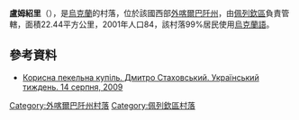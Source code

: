 {{coord|48|48|2|N|22|42|51|E|scale:100000|display=title}}

'''盧姆紹里'''（{{lang-uk|Лумшори}}），是[[烏克蘭|烏克蘭]]的村落，位於該國西部[[外喀爾巴阡州|外喀爾巴阡州]]，由[[佩列欽區|佩列欽區]]負責管轄，面積22.44平方公里，2001年人口84，該村落99%居民使用[[烏克蘭語|烏克蘭語]]。

==參考資料==
* [http://tyzhden.ua/Publication/3553 Корисна пекельна купіль. Дмитро Стаховський. Український тиждень. 14 серпня, 2009] {{Wayback|url=http://tyzhden.ua/Publication/3553 |date=20170207004324 }}

{{DEFAULTSORT:Лумшори}}

[[Category:外喀爾巴阡州村落|Category:外喀爾巴阡州村落]]
[[Category:佩列欽區村落|Category:佩列欽區村落]]


{{Zakarpattia-geo-stub}}